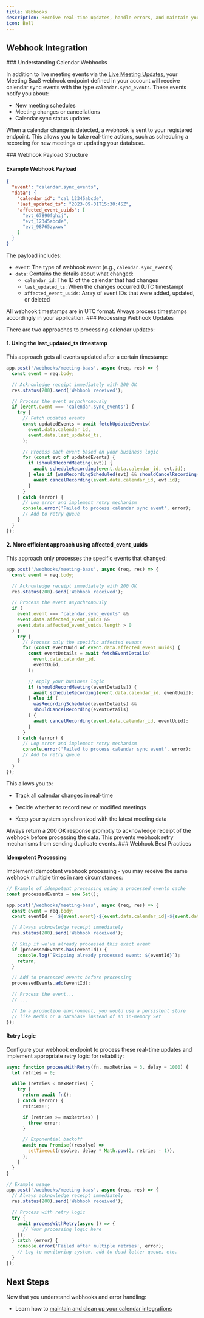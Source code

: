 ```yaml
---
title: Webhooks
description: Receive real-time updates, handle errors, and maintain your calendar integrations
icon: Bell
---
```




## Webhook Integration

<Steps>

<Step>
### Understanding Calendar Webhooks

In addition to live meeting events via the <a href="/docs/api/getting-started/getting-the-data" target="_blank">Live Meeting Updates</a>, your Meeting BaaS webhook endpoint defined in your account will receive calendar sync events with the type `calendar.sync_events`. These events notify you about:

- New meeting schedules
- Meeting changes or cancellations
- Calendar sync status updates

When a calendar change is detected, a webhook is sent to your registered endpoint. This allows you to take real-time actions, such as scheduling a recording for new meetings or updating your database.

</Step>

<Step>
### Webhook Payload Structure

#### Example Webhook Payload

```json
{
  "event": "calendar.sync_events",
  "data": {
    "calendar_id": "cal_12345abcde",
    "last_updated_ts": "2023-09-01T15:30:45Z",
    "affected_event_uuids": [
      "evt_67890fghij",
      "evt_12345abcde",
      "evt_98765zyxwv"
    ]
  }
}
```

The payload includes:

- `event`: The type of webhook event (e.g., `calendar.sync_events`)
- `data`: Contains the details about what changed:
  - `calendar_id`: The ID of the calendar that had changes
  - `last_updated_ts`: When the changes occurred (UTC timestamp)
  - `affected_event_uuids`: Array of event IDs that were added, updated, or deleted

<Callout type="info">
  All webhook timestamps are in UTC format. Always process timestamps
  accordingly in your application.
</Callout>

</Step>

<Step>
### Processing Webhook Updates

There are two approaches to processing calendar updates:

#### 1. Using the last_updated_ts timestamp

This approach gets all events updated after a certain timestamp:

```javascript
app.post('/webhooks/meeting-baas', async (req, res) => {
  const event = req.body;

  // Acknowledge receipt immediately with 200 OK
  res.status(200).send('Webhook received');

  // Process the event asynchronously
  if (event.event === 'calendar.sync_events') {
    try {
      // Fetch updated events
      const updatedEvents = await fetchUpdatedEvents(
        event.data.calendar_id,
        event.data.last_updated_ts,
      );

      // Process each event based on your business logic
      for (const evt of updatedEvents) {
        if (shouldRecordMeeting(evt)) {
          await scheduleRecording(event.data.calendar_id, evt.id);
        } else if (wasRecordingScheduled(evt) && shouldCancelRecording(evt)) {
          await cancelRecording(event.data.calendar_id, evt.id);
        }
      }
    } catch (error) {
      // Log error and implement retry mechanism
      console.error('Failed to process calendar sync event', error);
      // Add to retry queue
    }
  }
});
```

#### 2. More efficient approach using affected_event_uuids

This approach only processes the specific events that changed:

```javascript
app.post('/webhooks/meeting-baas', async (req, res) => {
  const event = req.body;

  // Acknowledge receipt immediately with 200 OK
  res.status(200).send('Webhook received');

  // Process the event asynchronously
  if (
    event.event === 'calendar.sync_events' &&
    event.data.affected_event_uuids &&
    event.data.affected_event_uuids.length > 0
  ) {
    try {
      // Process only the specific affected events
      for (const eventUuid of event.data.affected_event_uuids) {
        const eventDetails = await fetchEventDetails(
          event.data.calendar_id,
          eventUuid,
        );

        // Apply your business logic
        if (shouldRecordMeeting(eventDetails)) {
          await scheduleRecording(event.data.calendar_id, eventUuid);
        } else if (
          wasRecordingScheduled(eventDetails) &&
          shouldCancelRecording(eventDetails)
        ) {
          await cancelRecording(event.data.calendar_id, eventUuid);
        }
      }
    } catch (error) {
      // Log error and implement retry mechanism
      console.error('Failed to process calendar sync event', error);
      // Add to retry queue
    }
  }
});
```

<Callout type="info">
  This allows you to:

- Track all calendar changes in real-time

- Decide whether to record new or modified meetings

- Keep your system synchronized with the latest meeting data

</Callout>

<Callout type="warn">
  Always return a 200 OK response promptly to acknowledge receipt of the webhook
  before processing the data. This prevents webhook retry mechanisms from
  sending duplicate events.
</Callout>

</Step>

<Step>
### Webhook Best Practices

#### Idempotent Processing

Implement idempotent webhook processing - you may receive the same webhook multiple times in rare circumstances:

```javascript
// Example of idempotent processing using a processed events cache
const processedEvents = new Set();

app.post('/webhooks/meeting-baas', async (req, res) => {
  const event = req.body;
  const eventId = `${event.event}-${event.data.calendar_id}-${event.data.last_updated_ts}`;

  // Always acknowledge receipt immediately
  res.status(200).send('Webhook received');

  // Skip if we've already processed this exact event
  if (processedEvents.has(eventId)) {
    console.log(`Skipping already processed event: ${eventId}`);
    return;
  }

  // Add to processed events before processing
  processedEvents.add(eventId);

  // Process the event...
  // ...

  // In a production environment, you would use a persistent store
  // like Redis or a database instead of an in-memory Set
});
```

#### Retry Logic

Configure your webhook endpoint to process these real-time updates and implement appropriate retry logic for reliability:

```javascript
async function processWithRetry(fn, maxRetries = 3, delay = 1000) {
  let retries = 0;

  while (retries < maxRetries) {
    try {
      return await fn();
    } catch (error) {
      retries++;

      if (retries >= maxRetries) {
        throw error;
      }

      // Exponential backoff
      await new Promise((resolve) =>
        setTimeout(resolve, delay * Math.pow(2, retries - 1)),
      );
    }
  }
}

// Example usage
app.post('/webhooks/meeting-baas', async (req, res) => {
  // Always acknowledge receipt immediately
  res.status(200).send('Webhook received');

  // Process with retry logic
  try {
    await processWithRetry(async () => {
      // Your processing logic here
    });
  } catch (error) {
    console.error('Failed after multiple retries', error);
    // Log to monitoring system, add to dead letter queue, etc.
  }
});
```

</Step>

</Steps>

## Next Steps

Now that you understand webhooks and error handling:

- Learn how to [maintain and clean up your calendar integrations](/docs/api/getting-started/calendars/maintenance)

